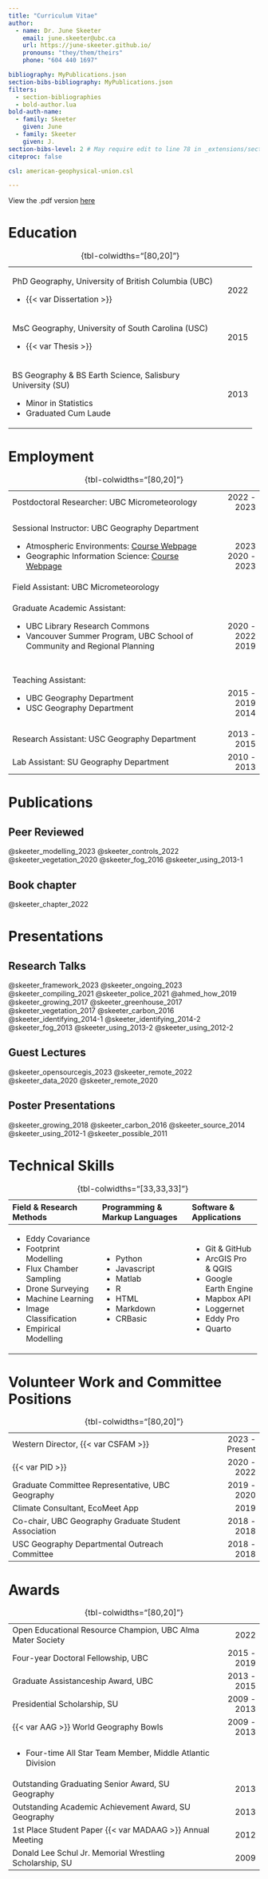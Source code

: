 ```yaml
---
title: "Curriculum Vitae"
author:
  - name: Dr. June Skeeter
    email: june.skeeter@ubc.ca
    url: https://june-skeeter.github.io/
    pronouns: "they/them/theirs"
    phone: "604 440 1697"

bibliography: MyPublications.json
section-bibs-bibliography: MyPublications.json
filters:
  - section-bibliographies
  - bold-author.lua
bold-auth-name:
  - family: Skeeter
    given: June
  - family: Skeeter
    given: J.
section-bibs-level: 2 # May require edit to line 78 in _extensions/section-bibliographies.lua - have submitted issue
citeproc: false

csl: american-geophysical-union.csl

---
```


::: {.content-visible when-format="html"}

View the .pdf version [here](CV_Skeeter.pdf)

:::

# Education



+-----------------------------------------------------------:+-------:+
|                                                            |        |
+============================================================+=======:+
|PhD Geography, University of British Columbia (UBC)         | 2022   |
|                                                            |        |
| * {{< var Dissertation >}}                                 |        |
+------------------------------------------------------------+--------+
| MsC Geography, University of South Carolina (USC)          | 2015   |
|                                                            |        |
| - {{< var Thesis >}}	                                     |        |
+------------------------------------------------------------+--------+
| BS Geography & BS Earth Science, Salisbury University (SU) | 2013   |
|                                                            |        |
| - Minor in Statistics                                      |        |
| - Graduated Cum Laude                                      |        |
+------------------------------------------------------------+--------+

: {tbl-colwidths="[80,20]"}

# Employment



+-------------------------------------------------------------------------------:+---------------:+
|                                                                                |                |
+================================================================================+===============:+
| Postdoctoral Researcher: UBC Micrometeorology                                  | 2022 - 2023    |
+--------------------------------------------------------------------------------+----------------+
| Sessional Instructor: UBC Geography Department                                 | &nbsp;         |
|                                                                                |                |
| - Atmospheric Environments: [Course Webpage](https://geos200.github.io/)       | 2023 <br>      |
| - Geographic Information Science: [Course Webpage](https://geos270.github.io/) | 2020 - 2023    |
+--------------------------------------------------------------------------------+----------------+
| Field Assistant: UBC Micrometeorology                                          |                |
+--------------------------------------------------------------------------------+----------------+
| Graduate Academic Assistant:                                                   | &nbsp;         |
|                                                                                |                |
| - UBC Library Research Commons                                                 | 2020 - 2022<br>|
| - Vancouver Summer Program, UBC School of Community and Regional Planning      | 2019           |
+--------------------------------------------------------------------------------+----------------+
| Teaching Assistant:                                                            | &nbsp;         |
|                                                                                |                |
| - UBC Geography Department                                                     | 2015 - 2019<br>|
| - USC Geography Department                                                     | 2014           |
+--------------------------------------------------------------------------------+----------------+
| Research Assistant: USC Geography Department                                   | 2013 - 2015    |
+--------------------------------------------------------------------------------+----------------+
| Lab Assistant: SU Geography Department                                         | 2010 - 2013    |
+--------------------------------------------------------------------------------+----------------+

: {tbl-colwidths="[80,20]"}


# Publications

## Peer Reviewed

::: {.content-visible when-format="html"}
::: {.hidden}

@skeeter_modelling_2023
@skeeter_controls_2022
@skeeter_vegetation_2020
@skeeter_fog_2016
@skeeter_using_2013-1

:::
:::



## Book chapter

::: {.content-visible when-format="html"}
::: {.hidden}

@skeeter_chapter_2022

:::
:::



# Presentations

## Research Talks

::: {.content-visible when-format="html"}
::: {.hidden}

@skeeter_framework_2023
@skeeter_ongoing_2023
@skeeter_compiling_2021
@skeeter_police_2021
@ahmed_how_2019
@skeeter_growing_2017
@skeeter_greenhouse_2017
@skeeter_vegetation_2017
@skeeter_carbon_2016
@skeeter_identifying_2014-1
@skeeter_identifying_2014-2
@skeeter_fog_2013
@skeeter_using_2013-2
@skeeter_using_2012-2

:::
:::

## Guest Lectures

::: {.content-visible when-format="html"}
::: {.hidden}

@skeeter_opensourcegis_2023
@skeeter_remote_2022
@skeeter_data_2020
@skeeter_remote_2020

:::
:::


## Poster Presentations

::: {.content-visible when-format="html"}
::: {.hidden}

@skeeter_growing_2018
@skeeter_carbon_2016
@skeeter_source_2014
@skeeter_using_2012-1
@skeeter_possible_2011

:::
:::



# Technical Skills 


+:-------------------------------+:-------------------------------+:------------------------+
| Field & Research Methods       | Programming & Markup Languages | Software & Applications |
+:===============================+:===============================+:========================+
| - Eddy Covariance              | - Python                       | - Git & GitHub          |
| - Footprint Modelling          | - Javascript                   | - ArcGIS Pro & QGIS     |
| - Flux Chamber Sampling        | - Matlab                       | - Google Earth Engine   |
| - Drone Surveying              | - R                            | - Mapbox API            |
| - Machine Learning             | - HTML                         | - Loggernet             |
| - Image Classification         | - Markdown                     | - Eddy Pro              |
| - Empirical Modelling          | - CRBasic                      | - Quarto                |
+--------------------------------+--------------------------------+-------------------------+

: {tbl-colwidths="[33,33,33]"}

# Volunteer Work and Committee Positions

+-----------------------------------------------------------:+---------------:+
|                                                            |                |
+============================================================+===============:+
| Western Director, {{< var CSFAM >}}                        | 2023 - Present |
+------------------------------------------------------------+----------------+
| {{< var PID >}}                                            | 2020 - 2022    |
+------------------------------------------------------------+----------------+
| Graduate Committee Representative, UBC Geography           | 2019 - 2020    |
+------------------------------------------------------------+----------------+
| Climate Consultant, EcoMeet App                            | 2019           |
+------------------------------------------------------------+----------------+
| Co-chair, UBC Geography Graduate Student Association       | 2018 - 2018    |
+------------------------------------------------------------+----------------+
| USC Geography Departmental Outreach Committee              | 2018 - 2018    |
+------------------------------------------------------------+----------------+

: {tbl-colwidths="[80,20]"}

# Awards

+-----------------------------------------------------------:+------------:+
|                                                            |             |
+============================================================+============:+
| Open Educational Resource Champion, UBC Alma Mater Society | 2022        |
+------------------------------------------------------------+-------------+
| Four-year Doctoral Fellowship, UBC                         | 2015 - 2019 |
+------------------------------------------------------------+-------------+
| Graduate Assistanceship Award, UBC                         | 2013 - 2015 |
+------------------------------------------------------------+-------------+
| Presidential Scholarship, SU                               | 2009 - 2013 |
+------------------------------------------------------------+-------------+
| {{< var AAG >}} World Geography Bowls                      | 2009 - 2013 |
+------------------------------------------------------------+-------------+
| - Four-time All Star Team Member, Middle Atlantic Division |             |
+------------------------------------------------------------+-------------+
| Outstanding Graduating Senior Award, SU Geography          | 2013        |
+------------------------------------------------------------+-------------+
| Outstanding Academic Achievement Award, SU Geography       | 2013        |
+------------------------------------------------------------+-------------+
| 1st Place Student Paper {{< var MADAAG >}} Annual Meeting  | 2012        |
+------------------------------------------------------------+-------------+
| Donald Lee Schul Jr. Memorial Wrestling Scholarship, SU    | 2009        |
+------------------------------------------------------------+-------------+

: {tbl-colwidths="[80,20]"}
